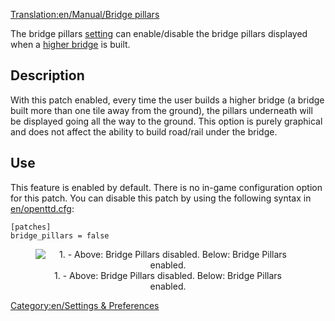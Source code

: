 [[Translation:en/Manual/Bridge pillars]]


[[Category:en/Settings & Preferences]]

The bridge pillars [[en/Archive/Manual/Settings/Advanced Settings|setting]] can enable/disable the bridge pillars displayed when a [[en/Archive/Manual/Settings/Higher bridges|higher bridge]] is built.

==Description==
With this patch enabled, every time the user builds a higher bridge (a bridge built more than one tile away from the ground), the pillars underneath will be displayed going all the way to the ground.  This option is purely graphical and does not affect the ability to build road/rail under the bridge.

== Use ==
This feature is enabled by default. There is no in-game configuration option for this patch. You can disable this patch by using the following syntax in [[en/openttd.cfg]]:

<pre>
[patches]
bridge_pillars = false
</pre>

<center>[[File:en/Bridge Pillars.png|center|none|frame|1. - Above: Bridge Pillars disabled. Below: Bridge Pillars enabled.]]</center>